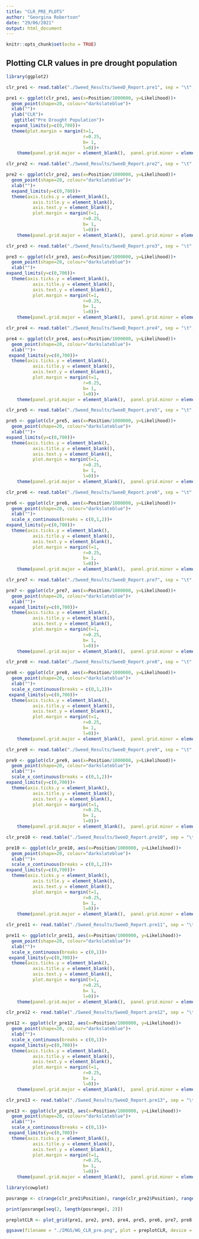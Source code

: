 ```yaml
---
title: "CLR_PRE_PLOTS"
author: "Georgina Robertson"
date: "29/06/2021"
output: html_document
---
```


```r
knitr::opts_chunk$set(echo = TRUE)
```

## Plotting CLR values in pre drought population

```r
library(ggplot2)
```


```r
clr_pre1 <- read.table("./Sweed_Results/SweeD_Report.pre1", sep = "\t", header = T, skip = 2)

pre1 <- ggplot(clr_pre1, aes(x=Position/1000000, y=Likelihood))+
  geom_point(shape=20, colour="darkslateblue")+
  xlab("")+
  ylab("CLR")+ 
   ggtitle("Pre Drought Population")+
  expand_limits(y=c(0,700))+
  theme(plot.margin = margin(t=1,
                             r=0.25,
                             b= 1,
                             l=0))+
    theme(panel.grid.major = element_blank(),  panel.grid.minor = element_blank())
```

```r
clr_pre2 <- read.table("./Sweed_Results/SweeD_Report.pre2", sep = "\t", header = T, skip = 2)

pre2 <- ggplot(clr_pre2, aes(x=Position/1000000, y=Likelihood))+
  geom_point(shape=20, colour="darkslateblue")+
  xlab("")+
  expand_limits(y=c(0,700))+
  theme(axis.ticks.y = element_blank(),
          axis.title.y = element_blank(),
          axis.text.y = element_blank(),
          plot.margin = margin(t=1,
                             r=0.25,
                             b= 1,
                             l=0))+
    theme(panel.grid.major = element_blank(),  panel.grid.minor = element_blank())
```

```r
clr_pre3 <- read.table("./Sweed_Results/SweeD_Report.pre3", sep = "\t", header = T, skip = 2)

pre3 <- ggplot(clr_pre3, aes(x=Position/1000000, y=Likelihood))+
  geom_point(shape=20, colour="darkslateblue")+
  xlab("")+
expand_limits(y=c(0,700))+
  theme(axis.ticks.y = element_blank(),
          axis.title.y = element_blank(),
          axis.text.y = element_blank(),
          plot.margin = margin(t=1,
                             r=0.25,
                             b= 1,
                             l=0))+
    theme(panel.grid.major = element_blank(),  panel.grid.minor = element_blank())
```


```r
clr_pre4 <- read.table("./Sweed_Results/SweeD_Report.pre4", sep = "\t", header = T, skip = 2)

pre4 <- ggplot(clr_pre4, aes(x=Position/1000000, y=Likelihood))+
  geom_point(shape=20, colour="darkslateblue")+
  xlab("")+
 expand_limits(y=c(0,700))+
  theme(axis.ticks.y = element_blank(),
          axis.title.y = element_blank(),
          axis.text.y = element_blank(),
          plot.margin = margin(t=1,
                             r=0.25,
                             b= 1,
                             l=0))+
    theme(panel.grid.major = element_blank(),  panel.grid.minor = element_blank())
```

```r
clr_pre5 <- read.table("./Sweed_Results/SweeD_Report.pre5", sep = "\t", header = T, skip = 2)

pre5 <- ggplot(clr_pre5, aes(x=Position/1000000, y=Likelihood))+
  geom_point(shape=20, colour="darkslateblue")+
  xlab("")+
expand_limits(y=c(0,700))+
  theme(axis.ticks.y = element_blank(),
          axis.title.y = element_blank(),
          axis.text.y = element_blank(),
          plot.margin = margin(t=1,
                             r=0.25,
                             b= 1,
                             l=0))+
    theme(panel.grid.major = element_blank(),  panel.grid.minor = element_blank())
```

```r
clr_pre6 <- read.table("./Sweed_Results/SweeD_Report.pre6", sep = "\t", header = T, skip = 2)

pre6 <- ggplot(clr_pre6, aes(x=Position/1000000, y=Likelihood))+
  geom_point(shape=20, colour="darkslateblue")+
  xlab("")+
  scale_x_continuous(breaks = c(0,1,2))+
expand_limits(y=c(0,700))+
  theme(axis.ticks.y = element_blank(),
          axis.title.y = element_blank(),
          axis.text.y = element_blank(),
          plot.margin = margin(t=1,
                             r=0.25,
                             b= 1,
                             l=0))+
    theme(panel.grid.major = element_blank(),  panel.grid.minor = element_blank())
```

```r
clr_pre7 <- read.table("./Sweed_Results/SweeD_Report.pre7", sep = "\t", header = T, skip = 2)

pre7 <- ggplot(clr_pre7, aes(x=Position/1000000, y=Likelihood))+
  geom_point(shape=20, colour="darkslateblue")+
  xlab("")+
 expand_limits(y=c(0,700))+
  theme(axis.ticks.y = element_blank(),
          axis.title.y = element_blank(),
          axis.text.y = element_blank(),
          plot.margin = margin(t=1,
                             r=0.25,
                             b= 1,
                             l=0))+
    theme(panel.grid.major = element_blank(),  panel.grid.minor = element_blank())
```

```r
clr_pre8 <- read.table("./Sweed_Results/SweeD_Report.pre8", sep = "\t", header = T, skip = 2)

pre8 <- ggplot(clr_pre8, aes(x=Position/1000000, y=Likelihood))+
  geom_point(shape=20, colour="darkslateblue")+
  xlab("")+
  scale_x_continuous(breaks = c(0,1,2))+
 expand_limits(y=c(0,700))+
  theme(axis.ticks.y = element_blank(),
          axis.title.y = element_blank(),
          axis.text.y = element_blank(),
          plot.margin = margin(t=1,
                             r=0.25,
                             b= 1,
                             l=0))+
    theme(panel.grid.major = element_blank(),  panel.grid.minor = element_blank())
```

```r
clr_pre9 <- read.table("./Sweed_Results/SweeD_Report.pre9", sep = "\t", header = T, skip = 2)

pre9 <- ggplot(clr_pre9, aes(x=Position/1000000, y=Likelihood))+
  geom_point(shape=20, colour="darkslateblue")+
  xlab("")+
  scale_x_continuous(breaks = c(0,1,2))+
expand_limits(y=c(0,700))+
  theme(axis.ticks.y = element_blank(),
          axis.title.y = element_blank(),
          axis.text.y = element_blank(),
          plot.margin = margin(t=1,
                             r=0.25,
                             b= 1,
                             l=0))+
    theme(panel.grid.major = element_blank(),  panel.grid.minor = element_blank())
```

```r
clr_pre10 <- read.table("./Sweed_Results/SweeD_Report.pre10", sep = "\t", header = T, skip = 2)

pre10 <- ggplot(clr_pre10, aes(x=Position/1000000, y=Likelihood))+
  geom_point(shape=20, colour="darkslateblue")+
  xlab("")+
  scale_x_continuous(breaks = c(0,1,2))+
expand_limits(y=c(0,700))+
  theme(axis.ticks.y = element_blank(),
          axis.title.y = element_blank(),
          axis.text.y = element_blank(),
          plot.margin = margin(t=1,
                             r=0.25,
                             b= 1,
                             l=0))+
    theme(panel.grid.major = element_blank(),  panel.grid.minor = element_blank())
```

```r
clr_pre11 <- read.table("./Sweed_Results/SweeD_Report.pre11", sep = "\t", header = T, skip = 2)

pre11 <- ggplot(clr_pre11, aes(x=Position/1000000, y=Likelihood))+
  geom_point(shape=20, colour="darkslateblue")+
  xlab("")+
  scale_x_continuous(breaks = c(0,1))+
 expand_limits(y=c(0,700))+
  theme(axis.ticks.y = element_blank(),
          axis.title.y = element_blank(),
          axis.text.y = element_blank(),
          plot.margin = margin(t=1,
                             r=0.25,
                             b= 1,
                             l=0))+
    theme(panel.grid.major = element_blank(),  panel.grid.minor = element_blank())
```


```r
clr_pre12 <- read.table("./Sweed_Results/SweeD_Report.pre12", sep = "\t", header = T, skip = 2)

pre12 <- ggplot(clr_pre12, aes(x=Position/1000000, y=Likelihood))+
  geom_point(shape=20, colour="darkslateblue")+
  xlab("")+
  scale_x_continuous(breaks = c(0,1))+
 expand_limits(y=c(0,700))+
  theme(axis.ticks.y = element_blank(),
          axis.title.y = element_blank(),
          axis.text.y = element_blank(),
          plot.margin = margin(t=1,
                             r=0.25,
                             b= 1,
                             l=0))+
    theme(panel.grid.major = element_blank(),  panel.grid.minor = element_blank())
```

```r
clr_pre13 <- read.table("./Sweed_Results/SweeD_Report.pre13", sep = "\t", header = T, skip = 2)

pre13 <- ggplot(clr_pre13, aes(x=Position/1000000, y=Likelihood))+
  geom_point(shape=20, colour="darkslateblue")+
  xlab("")+
  scale_x_continuous(breaks = c(0,1))+
 expand_limits(y=c(0,700))+
  theme(axis.ticks.y = element_blank(),
          axis.title.y = element_blank(),
          axis.text.y = element_blank(),
          plot.margin = margin(t=1,
                             r=0.25,
                             b= 1,
                             l=0))+
    theme(panel.grid.major = element_blank(),  panel.grid.minor = element_blank())
```


```r
library(cowplot)
```

```r
posrange <- c(range(clr_pre1$Position), range(clr_pre2$Position), range(clr_pre3$Position), range(clr_pre4$Position), range(clr_pre5$Position), range(clr_pre6$Position), range(clr_pre7$Position), range(clr_pre8$Position), range(clr_pre9$Position), range(clr_pre10$Position), range(clr_pre11$Position), range(clr_pre12$Position), range(clr_pre13$Position))

print(posrange[seq(2, length(posrange), 2)])
```

```r
preplotCLR <- plot_grid(pre1, pre2, pre3, pre4, pre5, pre6, pre7, pre8, pre9, pre10, pre11, pre12, pre13, ncol = 13, nrow = 1, rel_widths = c(6.3, 4.1, 4.0, 3, 3, 2.6, 3.1, 2.5, 2.2, 2, 1.8, 1.5, 1.2))
```

```r
ggsave(filename = "./IMGS/WG_CLR_pre.png", plot = preplotCLR, device = "png", width = 50, height = 4, units = "cm")
```
